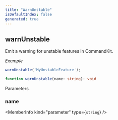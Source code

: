 ```yaml
---
title: "WarnUnstable"
isDefaultIndex: false
generated: true
---
```



<!-- This file was generated from the CommandKit source. Do not modify. Instead, re-run the "docgen" script -->


## warnUnstable

<GenerationInfo sourceFile="packages/commandkit/src/utils/warning.ts" sourceLine="18" packageName="commandkit" />

Emit a warning for unstable features in CommandKit.



*Example*

```ts
warnUnstable('MyUnstableFeature');
```

```ts title="Signature"
function warnUnstable(name: string): void
```
Parameters

### name

<MemberInfo kind="parameter" type={`string`} />

